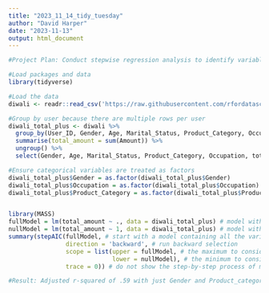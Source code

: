 ```yaml
---
title: "2023_11_14_tidy_tuesday"
author: "David Harper"
date: "2023-11-13"
output: html_document
---
```


```r
#Project Plan: Conduct stepwise regression analysis to identify variables that predict total amount spent; create shiny dashboard to highligh only those variables

#Load packages and data
library(tidyverse)

#Load the data
diwali <- readr::read_csv('https://raw.githubusercontent.com/rfordatascience/tidytuesday/master/data/2023/2023-11-14/diwali_sales_data.csv')

#Group by user because there are multiple rows per user
diwali_total_plus <- diwali %>%
  group_by(User_ID, Gender, Age, Marital_Status, Product_Category, Occupation) %>%
  summarise(total_amount = sum(Amount)) %>%
  ungroup() %>%
  select(Gender, Age, Marital_Status, Product_Category, Occupation, total_amount)

#Ensure categorical variables are treated as factors
diwali_total_plus$Gender = as.factor(diwali_total_plus$Gender)
diwali_total_plus$Occupation = as.factor(diwali_total_plus$Occupation)
diwali_total_plus$Product_Category = as.factor(diwali_total_plus$Product_Category)


library(MASS)
fullModel = lm(total_amount ~ ., data = diwali_total_plus) # model with all 9 variables
nullModel = lm(total_amount ~ 1, data = diwali_total_plus) # model with the intercept only
summary(stepAIC(fullModel, # start with a model containing all the variables
                direction = 'backward', # run backward selection
                scope = list(upper = fullModel, # the maximum to consider is a model with all variables
                             lower = nullModel), # the minimum to consider is a model with no variables
                trace = 0)) # do not show the step-by-step process of model selection

#Result: Adjusted r-squared of .59 with just Gender and Product_category as lone predictors

```


